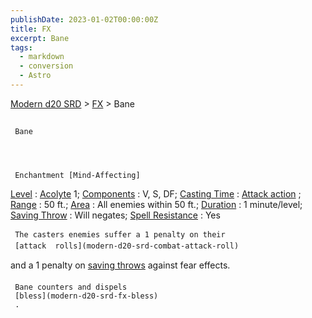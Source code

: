 ```yaml
---
publishDate: 2023-01-02T00:00:00Z
title: FX
excerpt: Bane
tags:
  - markdown
  - conversion
  - Astro
---
```


[Modern d20 SRD](/#modernD20) >
[FX](modern-d20-srd-fx-index) > Bane

##

     Bane




     Enchantment [Mind-Affecting]

[Level](modern-d20-srd-fx-level)
:
[Acolyte](modern-d20-srd-classes-advanced-acolyte)
1;
[Components](modern-d20-srd-fx-components)
: V, S, DF;
[Casting Time](modern-d20-srd-fx-casting-time)
:
[Attack action](modern-d20-srd-combat-attack-actions)
;
[Range](modern-d20-srd-fx-range)
: 50 ft.;
[Area](modern-d20-srd-fx-area)
: All enemies within 50 ft.;
[Duration](modern-d20-srd-fx-duration)
: 1 minute/level;
[Saving Throw](modern-d20-srd-basics-saving-throws)
: Will negates;
[Spell Resistance](modern-d20-srd-special-abilities-spell-resistance)
: Yes

     The casters enemies suffer a 1 penalty on their
     [attack  rolls](modern-d20-srd-combat-attack-roll)
and a 1 penalty on
[saving throws](modern-d20-srd-basics-saving-throws)
against fear effects.

     Bane counters and dispels
     [bless](modern-d20-srd-fx-bless)
     .
